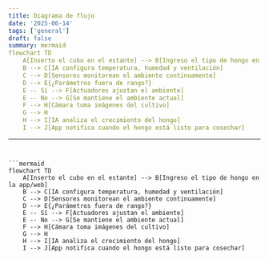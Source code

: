 ```yaml
---
title: Diagrama de flujo
date: '2025-06-14'
tags: ['general']
draft: false
summary: mermaid
flowchart TD
    A[Inserto el cubo en el estante] --> B[Ingreso el tipo de hongo en la app/web]
    B --> C[IA configura temperatura, humedad y ventilación]
    C --> D[Sensores monitorean el ambiente continuamente]
    D --> E{¿Parámetros fuera de rango?}
    E -- Sí --> F[Actuadores ajustan el ambiente]
    E -- No --> G[Se mantiene el ambiente actual]
    F --> H[Cámara toma imágenes del cultivo]
    G --> H
    H --> I[IA analiza el crecimiento del hongo]
    I --> J[App notifica cuando el hongo está listo para cosechar]
```
---
```


```mermaid
flowchart TD
    A[Inserto el cubo en el estante] --> B[Ingreso el tipo de hongo en la app/web]
    B --> C[IA configura temperatura, humedad y ventilación]
    C --> D[Sensores monitorean el ambiente continuamente]
    D --> E{¿Parámetros fuera de rango?}
    E -- Sí --> F[Actuadores ajustan el ambiente]
    E -- No --> G[Se mantiene el ambiente actual]
    F --> H[Cámara toma imágenes del cultivo]
    G --> H
    H --> I[IA analiza el crecimiento del hongo]
    I --> J[App notifica cuando el hongo está listo para cosechar]
```

